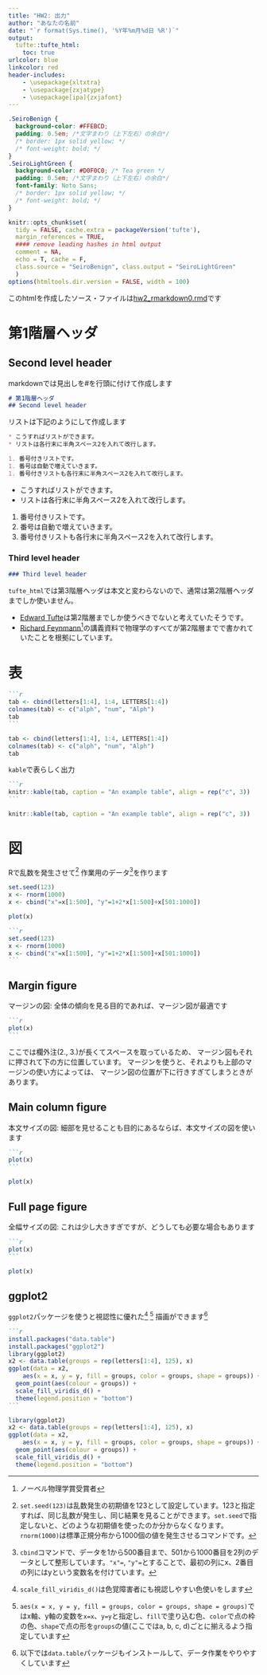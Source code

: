 ```yaml
---
title: "HW2: 出力"
author: "あなたの名前"
date: "`r format(Sys.time(), '%Y年%m月%d日 %R')`"
output:
  tufte::tufte_html:
    toc: true
urlcolor: blue
linkcolor: red
header-includes:
    - \usepackage{xltxtra} 
    - \usepackage{zxjatype} 
    - \usepackage[ipa]{zxjafont} 
---
```

```css
.SeiroBenign {
  background-color: #FFEBCD;
  padding: 0.5em; /*文字まわり（上下左右）の余白*/
  /* border: 1px solid yellow; */
  /* font-weight: bold; */
}
.SeiroLightGreen {
  background-color: #D0F0C0; /* Tea green */
  padding: 0.5em; /*文字まわり（上下左右）の余白*/
  font-family: Noto Sans;
  /* border: 1px solid yellow; */
  /* font-weight: bold; */
}
```
```r
knitr::opts_chunk$set(
  tidy = FALSE, cache.extra = packageVersion('tufte'), 
  margin_references = TRUE,
  #### remove leading hashes in html output
  comment = NA, 
  echo = T, cache = F, 
  class.source = "SeiroBenign", class.output = "SeiroLightGreen"
  )
options(htmltools.dir.version = FALSE, width = 100)
```

このhtmlを作成したソース・ファイルは[hw2_rmarkdown0.rmd](hw2_rmarkdown0.rmd)です

# 第1階層ヘッダ
## Second level header

markdownでは見出しを\#を行頭に付けて作成します

````markdown
# 第1階層ヘッダ
## Second level header
````

リストは下記のようにして作成します

````markdown
* こうすればリストができます。  
* リストは各行末に半角スペース2を入れて改行します。  

1. 番号付きリストです。  
1. 番号は自動で増えていきます。  
1. 番号付きリストも各行末に半角スペース2を入れて改行します。  
````

* こうすればリストができます。  
* リストは各行末に半角スペース2を入れて改行します。  

1. 番号付きリストです。  
1. 番号は自動で増えていきます。  
1. 番号付きリストも各行末に半角スペース2を入れて改行します。  

### Third level header

````markdown
### Third level header
````

`tufte_html`では第3階層ヘッダは本文と変わらないので、通常は第2階層ヘッダまでしか使いません。

* [Edward Tufte](https://en.wikipedia.org/wiki/Edward_Tufte)は第2階層までしか使うべきでないと考えていたそうです。  
* [Richard Feynmann](https://en.wikipedia.org/wiki/File:Richard_Feynman_Nobel.jpg)^[ノーベル物理学賞受賞者]の講義資料で物理学のすべてが第2階層までで書かれていたことを根拠にしています。  

# 表

````md
```r
tab <- cbind(letters[1:4], 1:4, LETTERS[1:4])
colnames(tab) <- c("alph", "num", "Alph")
tab
```
````
```r
tab <- cbind(letters[1:4], 1:4, LETTERS[1:4])
colnames(tab) <- c("alph", "num", "Alph")
tab
```

`kable`で表らしく出力
````md
```r
knitr::kable(tab, caption = "An example table", align = rep("c", 3))
```
````
```r
knitr::kable(tab, caption = "An example table", align = rep("c", 3))
```

# 図

Rで乱数を発生させて^[`set.seed(123)`は乱数発生の初期値を123として設定しています。123と指定すれば、同じ乱数が発生し、同じ結果を見ることができます。`set.seed`で指定しないと、どのような初期値を使ったのか分からなくなります。`rnorm(1000)`は標準正規分布から1000個の値を発生させるコマンドです。]
作業用のデータ^[`cbind`コマンドで、データを1から500番目まで、501から1000番目を2列のデータとして整形しています。`"x"=`, `"y"=`とすることで、最初の列にx、2番目の列にはyという変数名を付けています。]を作ります

```r
set.seed(123)
x <- rnorm(1000)
x <- cbind("x"=x[1:500], "y"=1+2*x[1:500]+x[501:1000])
```
```r
plot(x)
```

````markdown
```r
set.seed(123)
x <- rnorm(1000)
x <- cbind("x"=x[1:500], "y"=1+2*x[1:500]+x[501:1000])
```
````

## Margin figure

マージンの図: 全体の傾向を見る目的であれば、マージン図が最適です
````markdown
```r
plot(x)
```
````

ここでは欄外注(2., 3.)が長くてスペースを取っているため、
マージン図もそれに押されて下の方に位置しています。
マージンを使うと、それよりも上部のマージンの使い方によっては、
マージン図の位置が下に行きすぎてしまうときがあります。


## Main column figure

本文サイズの図: 細部を見せることも目的にあるならば、本文サイズの図を使います

````markdown
```r
plot(x)
```
````
```r
plot(x)
```

## Full page figure


全幅サイズの図: これは少し大きすぎですが、どうしても必要な場合もあります

````markdown
```r
plot(x)
```
````
```r
plot(x)
```

## ggplot2

`ggplot2`パッケージを使うと視認性に優れた^[`scale_fill_viridis_d()`は色覚障害者にも視認しやすい色使いをします]
^[`aes(x = x, y = y, fill = groups, color = groups, shape = groups)`ではx軸、y軸の変数を`x=x`、`y=y`と指定し、`fill`で塗り込む色、`color`で点の枠の色、`shape`で点の形を`groups`の値(ここではa, b, c, d)ごとに揃えるよう指定しています]
描画ができます^[以下では`data.table`パッケージもインストールして、データ作業をやりやすくしています]
````markdown
```r
install.packages("data.table")
install.packages("ggplot2")
library(ggplot2)
x2 <- data.table(groups = rep(letters[1:4], 125), x)
ggplot(data = x2, 
    aes(x = x, y = y, fill = groups, color = groups, shape = groups)) +
  geom_point(aes(colour = groups)) +
  scale_fill_viridis_d() + 
  theme(legend.position = "bottom")
```
````

```r
library(ggplot2)
x2 <- data.table(groups = rep(letters[1:4], 125), x)
ggplot(data = x2, 
    aes(x = x, y = y, fill = groups, color = groups, shape = groups)) +
  geom_point(aes(colour = groups)) +
  scale_fill_viridis_d() + 
  theme(legend.position = "bottom")
```


